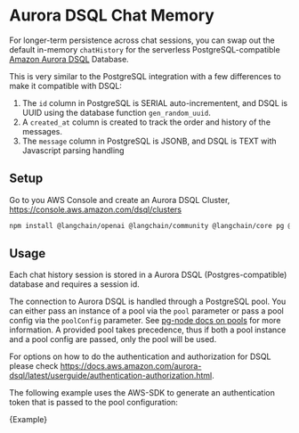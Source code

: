 # Aurora DSQL Chat Memory

For longer-term persistence across chat sessions, you can swap out the default in-memory `chatHistory` for the serverless PostgreSQL-compatible [Amazon Aurora DSQL](https://aws.amazon.com/rds/aurora/dsql/) Database.

This is very similar to the PostgreSQL integration with a few differences to make it compatible with DSQL:

1. The `id` column in PostgreSQL is SERIAL auto-incrementent, and DSQL is UUID using the database function `gen_random_uuid`.
2. A `created_at` column is created to track the order and history of the messages.
3. The `message` column in PostgreSQL is JSONB, and DSQL is TEXT with Javascript parsing handling

## Setup

Go to you AWS Console and create an Aurora DSQL Cluster, https://console.aws.amazon.com/dsql/clusters


<IntegrationInstallTooltip></IntegrationInstallTooltip>

```bash npm2yarn
npm install @langchain/openai @langchain/community @langchain/core pg @aws-sdk/dsql-signer
```

## Usage

Each chat history session is stored in a Aurora DSQL (Postgres-compatible) database and requires a session id.

The connection to Aurora DSQL is handled through a PostgreSQL pool. You can either pass an instance of a pool via the `pool` parameter or pass a pool config via the `poolConfig` parameter. See [pg-node docs on pools](https://node-postgres.com/apis/pool)
for more information. A provided pool takes precedence, thus if both a pool instance and a pool config are passed, only the pool will be used.

For options on how to do the authentication and authorization for DSQL please check https://docs.aws.amazon.com/aurora-dsql/latest/userguide/authentication-authorization.html.

The following example uses the AWS-SDK to generate an authentication token that is passed to the pool configuration:


<CodeBlock language="typescript">{Example}</CodeBlock>
